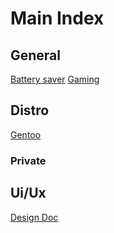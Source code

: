 = Main Index =

== General ==
[[/linux/bat|Battery saver]]
[[linux/gaming|Gaming]]

== Distro ==
[[linux/distros/gentoo|Gentoo]]

=== Private ===
== Ui/Ux ==
[[ui-ux/design-doc|Design Doc]]
